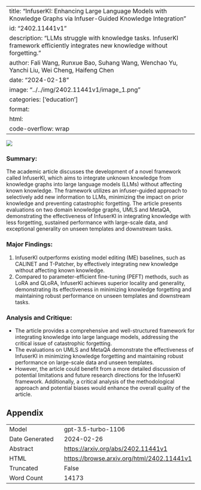 
---
title: "InfuserKI: Enhancing Large Language Models with Knowledge Graphs via Infuser-Guided Knowledge Integration"
id: "2402.11441v1"
description: "LLMs struggle with knowledge tasks. InfuserKI framework efficiently integrates new knowledge without forgetting."
author: Fali Wang, Runxue Bao, Suhang Wang, Wenchao Yu, Yanchi Liu, Wei Cheng, Haifeng Chen
date: "2024-02-18"
image: "../../img/2402.11441v1/image_1.png"
categories: ['education']
format:
  html:
    code-overflow: wrap
---

![](../../img/2402.11441v1/image_1.png)

### **Summary:**
The academic article discusses the development of a novel framework called InfuserKI, which aims to integrate unknown knowledge from knowledge graphs into large language models (LLMs) without affecting known knowledge. The framework utilizes an infuser-guided approach to selectively add new information to LLMs, minimizing the impact on prior knowledge and preventing catastrophic forgetting. The article presents evaluations on two domain knowledge graphs, UMLS and MetaQA, demonstrating the effectiveness of InfuserKI in integrating knowledge with less forgetting, sustained performance with large-scale data, and exceptional generality on unseen templates and downstream tasks.

### Major Findings:
1. InfuserKI outperforms existing model editing (ME) baselines, such as CALINET and T-Patcher, by effectively integrating new knowledge without affecting known knowledge.
2. Compared to parameter-efficient fine-tuning (PEFT) methods, such as LoRA and QLoRA, InfuserKI achieves superior locality and generality, demonstrating its effectiveness in minimizing knowledge forgetting and maintaining robust performance on unseen templates and downstream tasks.

### Analysis and Critique:
- The article provides a comprehensive and well-structured framework for integrating knowledge into large language models, addressing the critical issue of catastrophic forgetting.
- The evaluations on UMLS and MetaQA demonstrate the effectiveness of InfuserKI in minimizing knowledge forgetting and maintaining robust performance on large-scale data and unseen templates.
- However, the article could benefit from a more detailed discussion of potential limitations and future research directions for the InfuserKI framework. Additionally, a critical analysis of the methodological approach and potential biases would enhance the overall quality of the article.

## Appendix

|          |          |
|----------|----------|
| Model     | gpt-3.5-turbo-1106       |
| Date Generated     | 2024-02-26       |
| Abstract | [https://arxiv.org/abs/2402.11441v1](https://arxiv.org/abs/2402.11441v1)        |
| HTML     | [https://browse.arxiv.org/html/2402.11441v1](https://browse.arxiv.org/html/2402.11441v1)       |
| Truncated       | False       |
| Word Count       | 14173       |